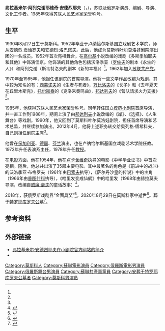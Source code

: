 {{同名人物|安德烈耶夫|安德烈耶夫}}
{{Infobox person
| sex         = 男
| name        = 弗拉基米尔·安德烈耶夫
| image       = Vladimir Andreev.jpeg
| caption     = 2011年
| birth_date  = 1930年8月27日
| birth_place = {{URS}}[[莫斯科|莫斯科]]
| death_date  = {{Dda|2020|8|29|1930|8|27}}
| death_place = {{RUS}}莫斯科
| occupation  = 戏剧和电影演员、戏剧导演
| yearsactive = 1952年－2020年
| awards      = 
{{{!}} style="background: transparent"
{{!}} {{一级祖国功勋勋章}}
{{!}}}
{{{!}} style="background: transparent"
{{!}} {{二级祖国功勋勋章}} {{!!}} {{三级祖国功勋勋章}} {{!!}} {{四级祖国功勋勋章}}
{{!}}}
{{{!}} style="background: transparent"
{{!}} {{荣誉勋章 (俄罗斯联邦)}} {{!!}} {{劳动红旗勋章}}{{!!}} {{各族人民友谊勋章}}{{!!}} {{莫斯科建城八百五十周年奖章}}
{{!}}}
{{{!}} style="background: transparent"
{{!}} {{苏联人民艺术家}}{{!!}}{{苏俄人民艺术家}}{{!!}}{{苏俄功勋艺术家}}
{{!}}}
}}

'''弗拉基米尔·阿列克谢耶维奇·安德烈耶夫'''（{{lang-ru|Владимир Алексеевич Андреев}}，{{bd|1930年|8月27日|2020年|8月29日|catIdx=Andreyev}}），苏联及俄罗斯演员、编剧、导演、文化工作者。1985年获得[[苏联人民艺术家|苏联人民艺术家]]荣誉称号。
==生平==
1930年8月27日生于莫斯科。1952年毕业于卢纳恰尔斯基国立戏剧艺术学院，师从[[安德烈·亚历山德罗维奇·贡恰罗夫|安德烈·贡恰罗夫]]和[[安德烈·米哈伊洛维奇·洛巴诺夫|安德烈·洛巴诺夫]]。此后，他成为[[莫斯科叶尔莫洛娃剧院|莫斯科叶尔莫洛娃剧院]]演出团的一名成员。1952年首次亮相舞台，在[[马克西姆·高尔基|高尔基]]小说改编的戏剧《多斯季加耶夫和其他》中饰演佳京。他饰演的其他角色包括沃洛季亚（[[维克托·谢尔盖耶维奇·罗佐夫|罗佐夫]]的剧本《永生的人》）和阿列克谢（斯韦特洛夫的剧本《新的幸福》）<ref name=bio/>。1962年加入[[苏联共产党|苏联共产党]]。

1970年至1985年，他担任该剧院的首席导演。他将一些文学作品改编为戏剧，其中较为知名的有：[[康斯坦丁·西蒙诺夫|西蒙诺夫]]的《生者与死者》，[[亚历山大·万比洛夫|万比洛夫]]的《长子》和《去年夏天在丘里木斯克》，[[托尔斯泰|托尔斯泰]]的《克洛釆奏鸣曲》，[[尤里·瓦西里耶维奇·邦达列夫|邦达列夫]]的《营队请求火力支援》<ref name=bio/>。

1985年，他获得苏联人民艺术家荣誉称号。同年转任[[国立模范小剧院|国立模范小剧院]]首席导演，并一直工作到1988年，期间上演了由[[尤里·瓦西里耶维奇·邦达列夫|邦达列夫]]小说改编的《岸》、《选择》、《人生舞台》等戏剧。1990年，他又回到了莫斯科叶尔莫洛娃剧院，担任首席导演和艺术总监，并继续参加演出。2012年4月，他将上述职务转交给奥列格·缅希科夫，自己则担任剧院主席<ref name=bio/>。

他曾在[[保加利亚|保加利亚]]、[[德国|德国]]、[[芬兰|芬兰]]演出，也在卢纳恰尔斯基国立戏剧艺术学院任教。1972年升任表演系主任，1978年升任[[教授|教授]]。

在[[电影|电影]]方面，他在1954年，他在[[塔季扬娜·卢卡舍维奇|卢卡舍维奇]]执导的电影《中学毕业证书》中首次亮相。随后，他总共出演了35部主要电影。其中最著名的角色是《前进中的战斗》的沃洛季亚·布格罗夫（1961年由[[弗拉基米尔·帕夫洛维奇·巴索夫|巴索夫]]执导），《萨尔丹沙皇的传说》中的主角（1966年由[[亚历山大·普图什科|普图什科]]执导），《哈里发变成仙鹤》中的哈里发（1968年由赫拉莫夫导演，改编自[[威廉·豪夫|威廉·豪夫]]的童话故事）<ref name=bio>{{cite web|title=Биография народного артиста СССР Владимира Андреева|url=https://tass.ru/info/9321961|date=2020-08-29|language=ru|work=[[俄通社-塔斯社|ТАСС]]|accessdate=2020-09-06|archive-date=2020-08-30|archive-url=https://web.archive.org/web/20200830234841/https://tass.ru/info/9321961|dead-url=no}}</ref>。

2018年，获俄罗斯戏剧界“金面具奖”<ref>{{cite web |title=Лауреаты Специальной Премии «За выдающийся вклад в развитие театрального искусства |url=https://www.goldenmask.ru/news_2183.html |publisher=Золотая Маска |language=ru |date=2017-12-18 |accessdate=2020-09-06 |archive-date=2020-05-28 |archive-url=https://web.archive.org/web/20200528110947/https://www.goldenmask.ru/news_2183.html |dead-url=no }}</ref>。2020年8月29日在莫斯科家中逝世<ref>{{cite web |title=Умер народный артист Владимир Андреев |url=https://www.mk.ru/culture/2020/08/29/umer-narodnyy-vladimir-andreev.html |publisher=[[莫斯科共青团员报|Московский Комсомолец]] |language=ru |date=2020-08-29 |accessdate=2020-09-06 |archive-date=2020-09-08 |archive-url=https://web.archive.org/web/20200908125149/https://www.mk.ru/culture/2020/08/29/umer-narodnyy-vladimir-andreev.html |dead-url=no }}</ref>。葬于[[特罗耶库罗夫公墓|特罗耶库罗夫公墓]]<ref>{{cite web |title=Умер народный артист СССР Владимир Андреев |url=https://vz.ru/news/2020/8/29/1057599.html |publisher=Деловая газета Взгляд |language=ru |date=2020-08-29 |accessdate=2020-09-06 |archive-date=2020-08-31 |archive-url=https://web.archive.org/web/20200831010425/https://vz.ru/news/2020/8/29/1057599.html |dead-url=no }}</ref>。
==参考资料==
{{Reflist}}

==外部链接==
* [https://www.maly.ru/people?name=AndreevV 弗拉基米尔·安德烈耶夫在小剧院官方网站的简介] {{Wayback|url=https://www.maly.ru/people?name=AndreevV |date=20170629025905 }}
* {{IMDb name|0028923|弗拉基米尔·安德烈耶夫}}

{{Authority control}}

{{DEFAULTSORT:Andreyev, Vladimir}}
[[Category:莫斯科人|Category:莫斯科人]]
[[Category:蘇聯電影演員|Category:蘇聯電影演員]]
[[Category:俄羅斯電影男演員|Category:俄羅斯電影男演員]]
[[Category:俄羅斯舞台男演員|Category:俄羅斯舞台男演員]]
[[Category:蘇聯共產黨黨員|Category:蘇聯共產黨黨員]]
[[Category:安葬于特罗耶库罗夫公墓者|Category:安葬于特罗耶库罗夫公墓者]]
[[Category:莫斯科男演员|Category:莫斯科男演员]]